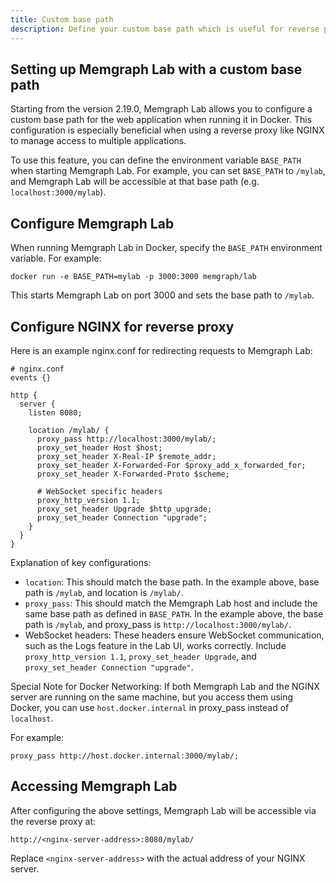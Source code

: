 ```yaml
---
title: Custom base path
description: Define your custom base path which is useful for reverse proxy configurations.
---
```



## Setting up Memgraph Lab with a custom base path

Starting from the version 2.19.0, Memgraph Lab allows you to configure
a custom base path for the web application when running it in Docker.
This configuration is especially beneficial when using a reverse
proxy like NGINX to manage access to multiple applications.

To use this feature, you can define the environment variable `BASE_PATH`
when starting Memgraph Lab. For example, you can set `BASE_PATH`
to `/mylab`, and Memgraph Lab will be accessible at that base path
(e.g. `localhost:3000/mylab`).

## Configure Memgraph Lab

When running Memgraph Lab in Docker, specify the `BASE_PATH` environment
variable. For example:

```
docker run -e BASE_PATH=mylab -p 3000:3000 memgraph/lab
```

This starts Memgraph Lab on port 3000 and sets the base path
to `/mylab`.

## Configure NGINX for reverse proxy

Here is an example nginx.conf for redirecting requests to Memgraph Lab:

```
# nginx.conf
events {}

http {
  server {
    listen 8080;

    location /mylab/ {
      proxy_pass http://localhost:3000/mylab/;
      proxy_set_header Host $host;
      proxy_set_header X-Real-IP $remote_addr;
      proxy_set_header X-Forwarded-For $proxy_add_x_forwarded_for;
      proxy_set_header X-Forwarded-Proto $scheme;

      # WebSocket specific headers
      proxy_http_version 1.1;
      proxy_set_header Upgrade $http_upgrade;
      proxy_set_header Connection "upgrade";
    }
  }
}
```

Explanation of key configurations:
- `location`: This should match the base path. In the example above,
  base path is `/mylab`, and location is `/mylab/`.
- `proxy_pass`: This should match the Memgraph Lab host and include the
  same base path as defined in `BASE_PATH`. In the example above,
  the base path is `/mylab`, and proxy_pass is `http://localhost:3000/mylab/`.
- WebSocket headers: These headers ensure WebSocket communication, such as
  the Logs feature in the Lab UI, works correctly. Include `proxy_http_version 1.1`,
  `proxy_set_header Upgrade`, and `proxy_set_header Connection "upgrade"`.

<Callout>

Special Note for Docker Networking: If both Memgraph Lab and the NGINX
server are running on the same machine, but you access them using Docker,
you can use `host.docker.internal` in proxy_pass instead of `localhost`.

For example:

```
proxy_pass http://host.docker.internal:3000/mylab/;
```

</Callout>

## Accessing Memgraph Lab

After configuring the above settings, Memgraph Lab will be
accessible via the reverse proxy at:

```
http://<nginx-server-address>:8080/mylab/
```

Replace `<nginx-server-address>` with the actual address of your
NGINX server.
